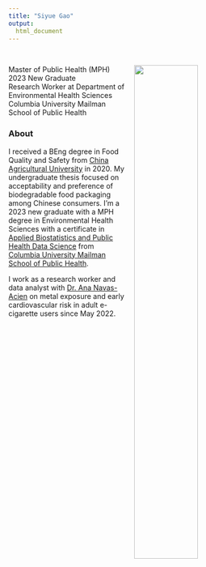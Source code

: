 ```yaml
---
title: "Siyue Gao"
output: 
  html_document
---
```


<br>

<img src = "images/siyue_photo.png" style = "float: right; margin-left: 15px; width: 50%" ALIGN = "left">

Master of Public Health (MPH) 2023 New Graduate <br>
Research Worker at Department of Environmental Health Sciences Columbia University Mailman School of Public Health <br>

### **About**

I received a BEng degree in Food Quality and Safety from [China Agricultural University](http://en.cau.edu.cn/) in 2020. My undergraduate thesis focused on acceptability and preference of biodegradable food packaging among Chinese consumers. I'm a 2023 new graduate with a MPH degree in Environmental Health Sciences with a certificate in [Applied Biostatistics and Public Health Data Science](https://www.publichealth.columbia.edu/academics/degrees/master-public-health/certificates/applied-biostatistics-and-public-health-data-science/) from [Columbia University Mailman School of Public Health](https://www.publichealth.columbia.edu/). 

I work as a research worker and data analyst with [Dr. Ana Navas-Acien](https://www.publichealth.columbia.edu/people/our-faculty/an2737/) on metal exposure and early cardiovascular risk in adult e-cigarette users since May 2022.

<br>
